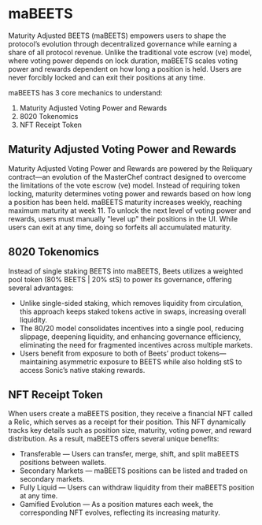 # maBEETS
Maturity Adjusted BEETS (maBEETS) empowers users to shape the protocol’s evolution through decentralized governance while earning a share of all protocol revenue. Unlike the traditional vote escrow (ve) model, where voting power depends on lock duration, maBEETS scales voting power and rewards dependent on how long a position is held. Users are never forcibly locked and can exit their positions at any time.

maBEETS has 3 core mechanics to understand: 

1) Maturity Adjusted Voting Power and Rewards
2) 8020 Tokenomics 
3) NFT Receipt Token

## Maturity Adjusted Voting Power and Rewards

Maturity Adjusted Voting Power and Rewards are powered by the Reliquary contract—an evolution of the MasterChef contract designed to overcome the limitations of the vote escrow (ve) model. Instead of requiring token locking, maturity determines voting power and rewards based on how long a position has been held. maBEETS maturity increases weekly, reaching maximum maturity at week 11. To unlock the next level of voting power and rewards, users must manually "level up" their positions in the UI. While users can exit at any time, doing so forfeits all accumulated maturity.


## 8020 Tokenomics 

Instead of single staking BEETS into maBEETS, Beets utilizes a weighted pool token (80% BEETS | 20% stS) to power its governance, offering several advantages:

* Unlike single-sided staking, which removes liquidity from circulation, this approach keeps staked tokens active in swaps, increasing overall liquidity.
* The 80/20 model consolidates incentives into a single pool, reducing slippage, deepening liquidity, and enhancing governance efficiency, eliminating the need for fragmented incentives across multiple markets.
* Users benefit from exposure to both of Beets’ product tokens—maintaining asymmetric exposure to BEETS while also holding stS to access Sonic’s native staking rewards.

## NFT Receipt Token 

When users create a maBEETS position, they receive a financial NFT called a Relic, which serves as a receipt for their position. This NFT dynamically tracks key details such as position size, maturity, voting power, and reward distribution. As a result, maBEETS offers several unique benefits:

* Transferable — Users can transfer, merge, shift, and split maBEETS positions between wallets.
* Secondary Markets — maBEETS positions can be listed and traded on secondary markets.
* Fully Liquid — Users can withdraw liquidity from their maBEETS position at any time.
* Gamified Evolution — As a position matures each week, the corresponding NFT evolves, reflecting its increasing maturity. 

